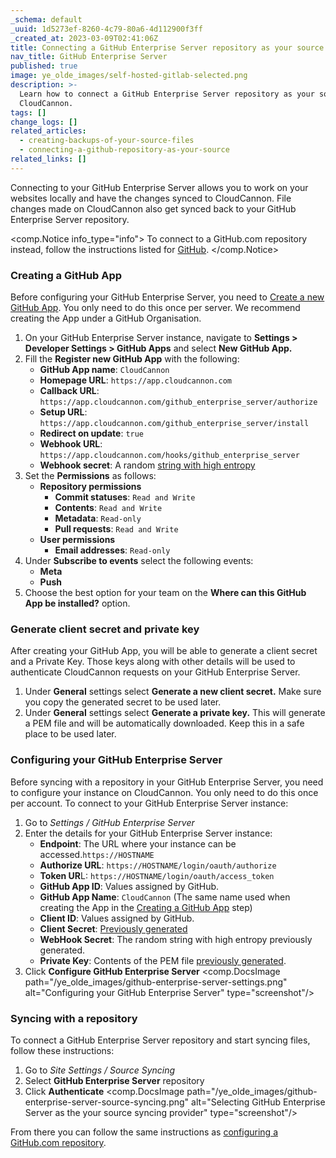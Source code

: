 ```yaml
---
_schema: default
_uuid: 1d5273ef-8260-4c79-80a6-4d112900f3ff
_created_at: 2023-03-09T02:41:06Z
title: Connecting a GitHub Enterprise Server repository as your source
nav_title: GitHub Enterprise Server
published: true
image: ye_olde_images/self-hosted-gitlab-selected.png
description: >-
  Learn how to connect a GitHub Enterprise Server repository as your source with
  CloudCannon.
tags: []
change_logs: []
related_articles:
  - creating-backups-of-your-source-files
  - connecting-a-github-repository-as-your-source
related_links: []
---
```

Connecting to your GitHub Enterprise Server allows you to work on your websites locally and have the changes synced to CloudCannon. File changes made on CloudCannon also get synced back to your GitHub Enterprise Server repository.

<comp.Notice info_type="info">
  To connect to a GitHub.com repository instead, follow the instructions listed for [GitHub](/documentation/articles/connecting-a-github-repository-as-your-source/).
</comp.Notice>

### Creating a GitHub App

Before configuring your GitHub Enterprise Server, you need to [Create a new GitHub App](https://docs.github.com/en/enterprise-server@3.7/developers/apps/building-github-apps/creating-a-github-app). You only need to do this once per server. We recommend creating the App under a GitHub Organisation.

1. On your GitHub Enterprise Server instance, navigate to **Settings &gt; Developer Settings &gt; GitHub Apps** and select **New GitHub App.**
2. Fill the **Register new GitHub App** with the following:
   * **GitHub App name**\: `CloudCannon`
   * **Homepage URL**\: `https://app.cloudcannon.com`
   * **Callback URL**\: `https://app.cloudcannon.com/github_enterprise_server/authorize`
   * **Setup URL**\: `https://app.cloudcannon.com/github_enterprise_server/install`
   * **Redirect on update**\: `true`
   * **Webhook URL**\: `https://app.cloudcannon.com/hooks/github_enterprise_server`
   * **Webhook secret**\: A random [string with high entropy](https://docs.github.com/en/developers/webhooks-and-events/webhooks/securing-your-webhooks#setting-your-secret-token)
3. Set the **Permissions** as follows:
   * **Repository permissions**
     * **Commit statuses**\: `Read and Write`
     * **Contents**\: `Read and Write`
     * **Metadata**\: `Read-only`
     * **Pull requests**\: `Read and Write`
   * **User permissions**
     * **Email addresses**\: `Read-only`
4. Under **Subscribe to events** select the following events:
   * **Meta**
   * **Push**
5. Choose the best option for your team on the **Where can this GitHub App be installed?** option.

### Generate client secret and private key

After creating your GitHub App, you will be able to generate a client secret and a Private Key. Those keys along with other details will be used to authenticate CloudCannon requests on your GitHub Enterprise Server.

1. Under **General** settings select **Generate a new client secret.** Make sure you copy the generated secret to be used later.
2. Under **General** settings select **Generate a private key.** This will generate a PEM file and will be automatically downloaded. Keep this in a safe place to be used later.

### **Configuring your GitHub Enterprise Server**

Before syncing with a repository in your GitHub Enterprise Server, you need to configure your instance on CloudCannon. You only need to do this once per account. To connect to your GitHub Enterprise Server instance:

1. Go to *Settings / GitHub Enterprise Server*
2. Enter the details for your GitHub Enterprise Server instance:
   * **Endpoint**\: The URL where your instance can be accessed.`https://HOSTNAME`
   * **Authorize URL**\: `https://HOSTNAME/login/oauth/authorize`
   * **Token UR**L: `https://HOSTNAME/login/oauth/access_token`
   * **GitHub App ID**\: Values assigned by GitHub.
   * **GitHub App Name**\: `CloudCannon` (The same name used when creating the App in the [Creating a GitHub App](#creating-a-git-hub-app) step)
   * **Client ID**\: Values assigned by GitHub.
   * **Client Secret**\: [Previously generated](#generate-client-secret-and-private-key)
   * **WebHook Secret**\: The random string with high entropy previously generated.
   * **Private Key**\: Contents of the PEM file [previously generated](#generate-client-secret-and-private-key).
3. Click&nbsp;**Configure GitHub Enterprise Server**
<comp.DocsImage path="/ye_olde_images/github-enterprise-server-settings.png" alt="Configuring your GitHub Enterprise Server"  type="screenshot"/>

### Syncing with a repository

To connect a GitHub Enterprise Server repository and start syncing files, follow these instructions:

1. Go to *Site Settings / Source Syncing*
2. Select **GitHub Enterprise Server** repository
3. Click **Authenticate**
<comp.DocsImage path="/ye_olde_images/github-enterprise-server-source-syncing.png" alt="Selecting GitHub Enterprise Server as the your source syncing provider" type="screenshot"/>

From there you can follow the same instructions as [configuring a GitHub.com repository](/documentation/articles/connecting-a-github-repository-as-your-source/).

###